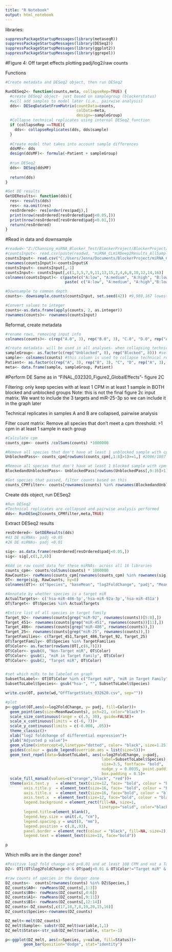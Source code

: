 ---
title: "R Notebook"
output: html_notebook
---

libraries:
```{r}
suppressPackageStartupMessages(library(metaseqR))
suppressPackageStartupMessages(library(DESeq2))
suppressPackageStartupMessages(library(ggplot2))
suppressPackageStartupMessages(library(ggrepel))
```


#Figure 4: Off target effects
plotting padj/log2/raw counts


Functions
```{r}
#Create metadata and DESeq2 object, then run DESeq2

RunDESeq2<- function(counts,meta, collapseRep=TRUE) {
  #create DESeq2 object- just based on samplegroup (blockerstatus)
  #will add samples to model later (i.e., pairwise analysis)
  dds<- DESeqDataSetFromMatrix(countData=counts, 
                               colData=meta, 
                               design=~sampleGroup)
  #Collapse technical replicates using internal DESeq2 function
  if (collapseRep ==TRUE){
    dds<- collapseReplicates(dds, dds$sample)
  }
  
  #Create model that takes into account sample differences
  ddsMF<- dds
  design(ddsMF)<- formula(~Patient + sampleGroup)
  
  #run DESeq2
  dds<- DESeq(ddsMF)
  
  return(dds)
}

#Get DE results
GetDEResults<- function(dds){
  res<- results(dds)
  res<- na.omit(res)
  resOrdered<- res[order(res$padj),]
  print(nrow(resOrdered[resOrdered$padj<0.05,]))
  print(nrow(resOrdered[resOrdered$padj<0.01,]))
  return(resOrdered)
}
```


#Read in data and downsample

```{r}
#readwd<-"Z:/Channing_miRNA_Blocker_Test/BlockerProject/BlockerProject/RawData/"
#countsInput<- read.csv(paste(readwd, "miRNA_CLmiRDeep2Results_AllSamples_DefaultmiRDeep2Settings.csv", sep=""))
countsInput<- read.csv("C:/Users/Jenna/Documents/BlockerProject/miRNA_CLmiRDeep2Results_AllSamples_DefaultmiRDeep2Settings.csv")
rownames(countsInput)<-countsInput$X
countsInput<- countsInput[,-1]
countsInput<- countsInput[,c(1,3,5,7,9,11,13,15,2,4,6,8,10,12,14,16)]
colnames(countsInput)<- c(paste(c("A:low", "A:medium", "A:high", "B:low", "B:medium", "B:high", "C", "D"), "-Unblocked",sep=""),
                          paste( c("A:low", "A:medium", "A:high","B:low", "B:medium", "B:high", "C", "D"), "-Blocked",sep="" ))

#Downsample to common depth
counts<- downsample.counts(countsInput, set.seed(42)) #9,989,167 lowest B.570.0

#Convert values to integer
counts<-as.data.frame(apply(counts, 2, as.integer))
rownames(counts)<- rownames(countsInput)
```

Reformat, create metadata
```{r}
#rename rows, removing input info
colnames(counts)<- c(rep("A.0", 3), rep("B.0", 3), "C.0", "D.0", rep("A.1", 3), rep("B.1", 3), "C.1", "D.1")

#Create metadata- will be used in all analyses- when collapsing technical replicates and when leaving separate:
sampleGroup<- as.factor(c(rep("Unblocked", 8), rep("Blocked", 8))) #set blocker status
sample<- colnames(counts) #this column is used to collapse technical replicates
Patient<- as.factor(c(rep("A", 3), rep("B", 3), "C", "D", rep("A", 3), rep("B", 3), "C", "D")) #this column is to control for sample to sample differences
meta<- data.frame(sample, sampleGroup, Patient)
```


#Perform DE
Same as in "FINAL_032320_Figure2_GlobalEffects"- figure 2C

Filtering: only keep species with at least 1 CPM in at least 1 sample in BOTH blocked and unblocked groups
        Note: this is not the final figure 2c input matrix. We want to include the 3 targets and miR-25-3p so we           can include it in the graph later

Technical replicates in samples A and B are collapsed, pairwise analysis


Filter count matrix:
Remove all species that don't meet a cpm threshold: >1 cpm in at least 1 sample in each group
```{r}
#Calculate cpm
counts_cpm<- counts /colSums(counts) *1000000

#Remove all species that don't have at least 1 unblocked sample with cpm > 1
UnblockedPass<- counts_cpm[rowSums(counts_cpm[,1:8]>1)>=1,] #2006/1807 removed- a lot of unblocked don't meet threshold. makes sense.

#Remove all species that don't have at least 1 blocked sample with cpm> 1
BlockedandUnblockedPass<- UnblockedPass[rowSums(UnblockedPass[,9:16]>1)>=1,] #8 more removed

#Get species that passed, filter counts based on this
counts_CPMfilter<- counts[rownames(counts) %in% rownames(BlockedandUnblockedPass),]
```



Create dds object, run DESeq2
```{r}
#Run DESeq2
#Technical replicates are collapsed and pairwise analysis performed
dds<- RunDESeq2(counts_CPMfilter,meta,TRUE)
```

Extract DESeq2 results 
```{r}
resOrdered<- GetDEResults(dds)
#43 DE miRNAs- padj <0.05
#26 DE miRNAs- padj <0.01

sig<- as.data.frame(resOrdered[resOrdered$padj<0.05,])
sig<- sig[,c(1,2,6)]
```


```{r}
#Add in raw count data for these miRNAs- across all 16 libraries
counts_cpm<- counts/colSums(counts) * 1000000
RawCounts<- rowMeans(counts_cpm[rownames(counts_cpm) %in% rownames(sig),])
OT<- merge(sig, RawCounts, by=0)
colnames(OT)<- c("Species", "baseMean", "log2FoldChange", "padj", "MeanRawCounts")

#Annotate by whether species is a target miR
ActualTargets<- c('hsa-miR-486-5p','hsa-miR-92a-3p','hsa-miR-451a')
OT$Target<- OT$Species %in% ActualTargets

#Entire list of all species in target family
Target_92<- rownames(counts[grep("miR-92", rownames(counts))[5:8],])
Target_451<- rownames(counts[grep("miR-451", rownames(counts))[11],])
Target_486<- rownames(counts[grep("miR-486", rownames(counts)),])
Target_25<- rownames(counts[grep("miR-25", rownames(counts)),])
TargetFamilies<- c(Target_451,Target_486,Target_92, Target_25)
OT$TargetFamily<- OT$Species %in% TargetFamilies
OT$Color<- as.factor(rowSums(OT[,c(6,7)]))
OT$Color<- gsub(0, "Non-Target miR", OT$Color)
OT$Color<- gsub(1, "miR in Target Family", OT$Color)
OT$Color<- gsub(2, "Target miR", OT$Color)


#set which miRs to be labeled on graph
SubsetToLabel<- OT[OT$Color %in% c("Target miR", "miR in Target Family"),]
SubsetToLabel$Species<- gsub("hsa-", "", SubsetToLabel$Species)
```

```{r}
write.csv(OT, paste(wd,"OffTargetStats_032620.csv", sep=""))
```

```{r}
#plot
p<-ggplot(OT,aes(x=log2FoldChange, y= padj, fill=Color))+
  geom_point(aes(size=MeanRawCounts), pch=21, color="black")+
  scale_size_continuous(range = c(.5, 30), guide=FALSE)+
  scale_x_continuous(limits = c(-6, 7))+
  scale_y_continuous(limits = c(-0.008, .05))+
  theme_classic()+
  xlab("log2 foldchange of differential expression")+
  ylab("Adjusted p value")+
  geom_vline(xintercept=0,linetype="dotted", color= "black", size=1.25)+
  guides(colour = guide_legend(override.aes = list(size=5)))+
  geom_text_repel(data=SubsetToLabel, aes(x=log2FoldChange, y=padj, 
                                          label=SubsetToLabel$Species),
                                          size=3.5, fontface= "bold",
                                          nudge_y = 0.0035, point.padding = 1.7, 
                                          box.padding = 0.5)+
  scale_fill_manual(values=c("orange","black", "red"))+
  theme(axis.text.y   = element_text(size=12, face= "bold", colour = "black"),
        axis.title.y  = element_text(size=16, face= "bold", colour = "black"),
        axis.title.x  = element_text(size=16, face="bold", colour = "black"),
        axis.text.x  = element_text(size=12, face="bold", colour = "black"),
        legend.background = element_rect(fill=NA, size=1, 
                                         linetype="solid", color="black"),
        legend.title=element_blank(),
        legend.key.size = unit(.4, "cm"),
        legend.spacing.y = unit(0, "mm"),
        legend.position = c(.8,.93),
        panel.border = element_rect(colour = "black", fill=NA, size=2),
        legend.text = element_text(size=13, face="bold"))

p

```

Which miRs are in the danger zone?
```{r}
#Positive log2 fold change and p<0.01 and at least 100 CPM and not a Target
DZ<- OT[(OT$log2FoldChange>0 & OT$padj<0.01 & OT$Color!="Target miR" & OT$MeanRawCounts>50), ]

#raw counts of species in the danger zone
DZ_counts<-  counts[rownames(counts) %in% DZ$Species,]
DZ_counts$A0<- rowMeans(DZ_counts[,1:3])
DZ_counts$B0<- rowMeans(DZ_counts[,4:6])
DZ_counts$A1<- rowMeans(DZ_counts[,9:11])
DZ_counts$B1<- rowMeans(DZ_counts[,12:14])
DZ_counts<-DZ_counts[,c(17,18,7,8,19,20,15,16)]
DZ_counts$Species<-rownames(DZ_counts)

DZ_melt<-melt(DZ_counts)
DZ_melt$Sample<- substr(DZ_melt$variable,1,1)
DZ_melt$Status<-str_sub(DZ_melt$variable, start=-1)

p<-ggplot(DZ_melt, aes(x=Species, y=value, fill=Status))+
        geom_bar(position="dodge", stat="identity")
```







